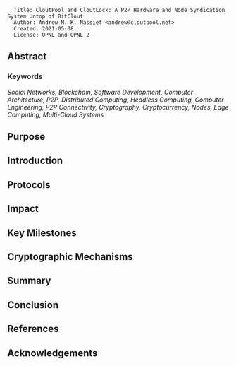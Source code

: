 <pre>
  Title: CloutPool and CloutLock: A P2P Hardware and Node Syndication System Untop of BitClout
  Author: Andrew M. K. Nassief <andrew@cloutpool.net>
  Created: 2021-05-08
  License: OPNL and OPNL-2
</pre>

== Abstract ==

===Keywords=== 
''Social Networks, Blockchain, Software Development, Computer Architecture, P2P, Distributed Computing, Headless Computing, Computer Engineering, P2P Connectivity, Cryptography, Cryptocurrency, Nodes, Edge Computing, Multi-Cloud Systems''

== Purpose ==

== Introduction ==

== Protocols ==

== Impact ==

== Key Milestones ==

== Cryptographic Mechanisms ==

== Summary ==

== Conclusion ==

== References ==

== Acknowledgements ==
